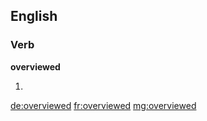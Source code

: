 ==English==

===Verb===
'''overviewed'''

# {{past of|overview}}

[[de:overviewed]]
[[fr:overviewed]]
[[mg:overviewed]]